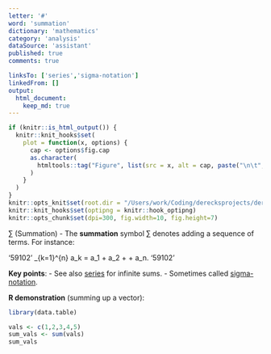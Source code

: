 ```yaml
---
letter: '#'
word: 'summation'
dictionary: 'mathematics'
category: 'analysis'
dataSource: 'assistant'
published: true
comments: true

linksTo: ['series','sigma-notation']
linkedFrom: []
output:
  html_document:
    keep_md: true
---
```


```r
if (knitr::is_html_output()) {
  knitr::knit_hooks$set(
    plot = function(x, options) {
      cap <- options$fig.cap
      as.character(
        htmltools::tag("Figure", list(src = x, alt = cap, paste("\n\t", cap, "\n", sep="")))
      )
    }
  )
}
knitr::opts_knit$set(root.dir = "/Users/work/Coding/derecksprojects/derecksnotes.com-playground/derecksnotes.com/client/src/app/dictionaries/mathematics/definitions")
knitr::knit_hooks$set(optipng = knitr::hook_optipng)
knitr::opts_chunk$set(dpi=300, fig.width=10, fig.height=7)
```

<a id="summation">∑ (Summation)</a> - The **summation** symbol ∑ denotes adding a sequence of terms. For instance:

'59102'
\sum_{k=1}^{n} a_k = a_1 + a_2 + \dots + a_n.
'59102'

**Key points**:
- See also [series](#series) for infinite sums.
- Sometimes called [sigma-notation](#sigma-notation).

**R demonstration** (summing up a vector):

```r
library(data.table)

vals <- c(1,2,3,4,5)
sum_vals <- sum(vals)
sum_vals
```
